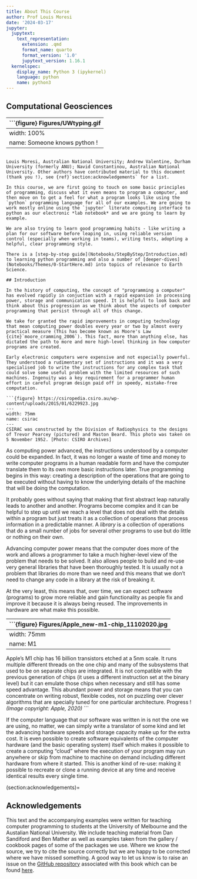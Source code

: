 ```yaml
---
title: About This Course
author: Prof Louis Moresi
date: '2024-03-17'
jupyter:
  jupytext:
    text_representation:
      extension: .qmd
      format_name: quarto
      format_version: '1.0'
      jupytext_version: 1.16.1
  kernelspec:
    display_name: Python 3 (ipykernel)
    language: python
    name: python3
---
```


## Computational Geosciences

```{figure} Figures/UWtyping.gif
---
width: 100%
name: Someone knows python !
---
```

Louis Moresi, Australian National University; Andrew Valentine, Durham University (formerly ANU); Navid Constantinou, Australian National University. Other authors have contributed material to this document (thank you !), see {ref}`section:acknowledgements` for a list.

In this course, we are first going to touch on some basic principles of programming, discuss what it even means to program a computer, and then move on to get a feel for what a program looks like using the `python` programming language for all of our examples. We are going to work mostly online using the `jupyter` literate computing interface to python as our electronic *lab notebook* and we are going to learn by example.

We are also trying to learn good programming habits - like writing a plan for our software before leaping in, using reliable version control (especially when working in teams), writing tests, adopting a helpful, clear programming style.

There is a [step-by-step guide](Notebooks/StepByStep/Introduction.md) to learning python programming and also a number of [deeper-dives](Notebooks/Themes/0-StartHere.md) into topics of relevance to Earth Science.

## Introduction

In the history of computing, the concept of "programming a computer" has evolved rapidly in conjuction with a rapid expansion in processing power, storage and communication speed. It is helpful to look back and think about this progression as we think about the aspects of computer programming that persist through all of this change.

We take for granted the rapid improvements in computing technology that mean computing power doubles every year or two by almost every practical measure (This has become known as Moore's Law {cite}`moore_cramming_2006`). This fact, more than anything else, has dictated the path to more and more high-level thinking in how computer programs are created.

Early electronic computers were expensive and not especially powerful. They understood a rudimentary set of instructions and it was a very specialised job to write the instructions for any complex task that could solve some useful problem with the limited resources of such machines. Ingenuity was a key requirement for a programmer human effort in careful program design paid off in speedy, mistake-free computation.

```{figure} https://csiropedia.csiro.au/wp-content/uploads/2015/01/6229923.jpg
---
width: 75mm
name: csirac
---
CSIRAC was constructed by the Division of Radiophysics to the designs of Trevor Pearcey (pictured) and Maston Beard. This photo was taken on 5 November 1952. [Photo: CSIRO Archives]
```

As computing power advanced, the instructions understood by a computer could be expanded. In fact, it was no longer a waste of time and money to write computer programs in a human readable form and have the computer translate them to its own more basic instructions later. True programming begins in this way: creating a description of the operations that are going to be executed without having to know the underlying details of the machine that will be doing the computation.

It probably goes without saying that making that first abstract leap naturally leads to another and another. Programs become complex and it can be helpful to step up until we reach a level that does not deal with the details within a program but just treats it as a collection of operations that process information in a predictable manner.  A *library* is a collection of operations that do a small number of jobs for several other programs to use but do little or nothing on their own.

Advancing computer power means that the computer does more of the work and allows a programmer to take a much higher-level view of the problem that needs to be solved. It also allows people to build and re-use very general libraries that have been thoroughly tested. It is usually not a problem that libraries do more than we need and this means that we don't need to change any code in a library at the risk of breaking it.

At the very least, this means that, over time, we can expect software (programs) to grow more reliable and gain functionality as people fix and improve it because it is always being reused. The improvements in hardware are what make this possible.

```{figure} Figures/Apple_new-m1-chip_11102020.jpg
---
width: 75mm
name: M1
---
Apple's M1 chip has 16 billion transistors etched at a 5nm scale. It runs multiple different threads on the one chip and many of the subsystems that used to be on separate chips are integrated. It is not compatible with the previous generation of chips (it uses a different instruction set at the binary level) but it can emulate those chips when necessary and still has some speed advantage. This abundant power and storage means that you can concentrate on writing robust, flexible codes, not on puzzling over clever algorithms that are specially tuned for one particular architecture. Progress !  _(Image copyright: Apple, 2020)_
```

If the computer language that our software was written in is not the one we are using, no matter, we can simply write a translator of some kind and let the advancing hardware speeds and storage capacity make up for the extra cost. It is even possible to create software equivalents of the computer hardware (and the basic operating system) itself which makes it possible to create a computing "cloud" where the execution of your program may run anywhere or skip from machine to machine on demand including different hardware from where it started. This is another kind of re-use: making it possible to recreate or clone a running device at any time and receive identical results every single time.

(section:acknowledgements)=

## Acknowledgements

This text and the accompanying examples were written for teaching computer programming to students at the University of Melbourne and the Austalian National University. We include teaching material from Dan Sandiford and Ben Mather as well as examples taken from the gallery / cookbook pages of some of the packages we use. Where we know the source, we try to cite the source correctly but we are happy to be corrected where we have missed something. A good way to let us know is to raise an issue on the [GitHub repository](https://github.com/ANU-RSES-Education/EMSC-4033) associated with this book which can be found [here](https://github.com/ANU-RSES-Education/EMSC-4033/issues).
